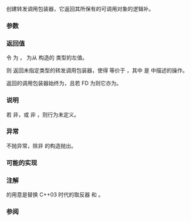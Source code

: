 {{cpp/experimental/title|not_fn}}
{{cpp/experimental/lib_extensions_2/navbar}}
{{fmbox | class=noprint | style=font-size: 0.8em | text='''并入 ISO C++''' 此页面上描述的功能自 2016 年 3 月起已并入主线 ISO C++ 标准；见 {{ltt|cpp/utility/functional/not_fn|std::not_fn}} {{mark since c++17}} }}
{{dcl begin}}
{{dcl header | experimental/functional }}
{{dcl | since=libfund_ts_2 |
template&lt; class F&gt;
/* 未指明 */ not_fn( F&amp;&amp; f );
}}
{{dcl end}}

创建转发调用包装器，它返回其所保有的可调用对象的逻辑补。

===参数===
{{par begin}}
{{par | f | 对象，从该对象构造包装器所保有的{{named req|Callable|可调用}}对象}}
{{par end}}

===返回值===
令 {{tt|FD}} 为 {{c|std::decay_t&lt;F&gt;}}，{{tt|fd}} 为从 {{c|std::forward&lt;F&gt;(f)}} 构造的 {{tt|FD}} 类型的左值。

则 {{tt|not_fn}} 返回未指定类型的转发调用包装器，使得 {{c|fn(a1, a2, ..., aN)}} 等价于 {{c|!INVOKE(fd, a1, ..., aN)}}，其中 {{tt|INVOKE}} 是 {{named req|Callable}} 中描述的操作。

返回的调用包装器始终为{{named req|MoveConstructible}}，且若 FD 为{{named req|CopyConstructible}}则它亦为{{named req|CopyConstructible}}。

===说明===
若 {{tt|fd}} 非{{named req|Callable}}，或 {{c|std::is_constructible&lt;FD, F&gt;::value}} 非 {{tt|true}}，则行为未定义。

===异常===
不抛异常，除非 {{tt|fd}} 的构造抛出。

===可能的实现===
{{eq fun|1=
namespace detail {
    template&lt;class F&gt;
    struct not_fn_t {
        F f;
        template&lt;class... Args&gt;
        auto operator()(Args&amp;&amp;... args)
            noexcept(noexcept(!std::invoke(f, std::forward&lt;Args&gt;(args)...)))
            -&gt; decltype(!std::invoke(f, std::forward&lt;Args&gt;(args)...)) {
            return !std::invoke(f, std::forward&lt;Args&gt;(args)...);
        }

        // cv-qualified overload for QoI
        template&lt;class... Args&gt;
        auto operator()(Args&amp;&amp;... args) const
            noexcept(noexcept(!std::invoke(f, std::forward&lt;Args&gt;(args)...)))
            -&gt; decltype(!std::invoke(f, std::forward&lt;Args&gt;(args)...)) {
            return !std::invoke(f, std::forward&lt;Args&gt;(args)...);
        }

        template&lt;class... Args&gt;
        auto operator()(Args&amp;&amp;... args) volatile
            noexcept(noexcept(!std::invoke(f, std::forward&lt;Args&gt;(args)...)))
            -&gt; decltype(!std::invoke(f, std::forward&lt;Args&gt;(args)...)) {
            return !std::invoke(f, std::forward&lt;Args&gt;(args)...);
        }
        template&lt;class... Args&gt;
        auto operator()(Args&amp;&amp;... args) const volatile
            noexcept(noexcept(!std::invoke(f, std::forward&lt;Args&gt;(args)...)))
            -&gt; decltype(!std::invoke(f, std::forward&lt;Args&gt;(args)...)) {
            return !std::invoke(f, std::forward&lt;Args&gt;(args)...);
        }
    };
}

template&lt;class F&gt;
detail::not_fn_t&lt;std::decay_t&lt;F&gt;&gt; not_fn(F&amp;&amp; f) { return { std::forward&lt;F&gt;(f) }; }
}}

===注解===
{{tt|not_fn}} 的用意是替换 C++03 时代的取反器 {{lc|std::not1}} 和 {{lc|std::not2}}。

===参阅===
{{dsc begin}}
{{dsc inc | cpp/utility/functional/dsc not_fn}}
{{dsc end}}

{{langlinks|en}}